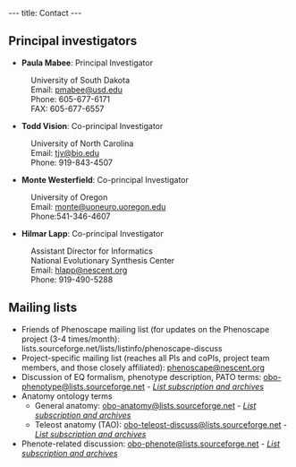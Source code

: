 ---
title: Contact
---

==Principal investigators==

* '''Paula Mabee''': Principal Investigator
:University of South Dakota
:Email: [mailto:pmabee%40usd%2eedu pmabee&#64;usd&#46;edu]
:Phone: 605-677-6171
:FAX: 605-677-6557

* '''Todd Vision''': Co-principal Investigator
:University of North Carolina
:Email: [mailto:tjv%40bio%2eunc%2eedu tjv&#64;bio&#46;edu]
:Phone: 919-843-4507

* '''Monte Westerfield''': Co-principal Investigator
:University of Oregon
:Email: [mailto:monte%40uoneuro%2uoregon%2edu monte&#64;uoneuro&#46;uoregon&#46;edu]
:Phone:541-346-4607

* '''Hilmar Lapp''': Co-principal Investigator
:Assistant Director for Informatics
:National Evolutionary Synthesis Center
:Email: [mailto:hlapp%40nescent%2org hlapp&#64;nescent&#46;org]
:Phone: 919-490-5288

==Mailing lists==
* Friends of Phenoscape mailing list (for updates on the Phenoscape project (3-4 times/month): lists.sourceforge.net/lists/listinfo/phenoscape-discuss
* Project-specific mailing list (reaches all PIs and coPIs, project team members, and those closely affiliated): [mailto:phenoscape%40nescent%2eorg phenoscape&#64;nescent&#46;org]
* Discussion of EQ formalism, phenotype description, PATO terms: [mailto:obo-phenotype%40lists%2e.sourceforge%2enet obo-phenotype@lists&#46;sourceforge&#46;net] - ''[https://lists.sourceforge.net/mailman/listinfo/obo-phenotype List subscription and archives]''
* Anatomy ontology terms
** General anatomy: [mailto:obo-anatomy%40lists%2e.sourceforge%2enet obo-anatomy&#64;lists&#46;sourceforge&#46;net] - ''[https://lists.sourceforge.net/mailman/listinfo/obo-anatomy List subscription and archives]''
** Teleost anatomy (TAO): [mailto:obo-teleost-discuss%40lists%2e.sourceforge%2enet obo-teleost-discuss&#64;lists&#46;sourceforge&#46;net] - ''[https://lists.sourceforge.net/lists/listinfo/obo-teleost-discuss List subscription and archives]''
* Phenote-related discussion: [mailto:obo-phenote%40lists%2e.sourceforge%2enet obo-phenote&#64;lists&#46;sourceforge&#46;net] - ''[https://lists.sourceforge.net/mailman/listinfo/obo-phenote List subscription and archives]''